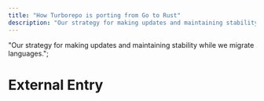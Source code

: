 ```yaml
---
title: "How Turborepo is porting from Go to Rust"
description: "Our strategy for making updates and maintaining stability while we migrate languages."
---
```


  "Our strategy for making updates and maintaining stability while we migrate languages.";

# External Entry
